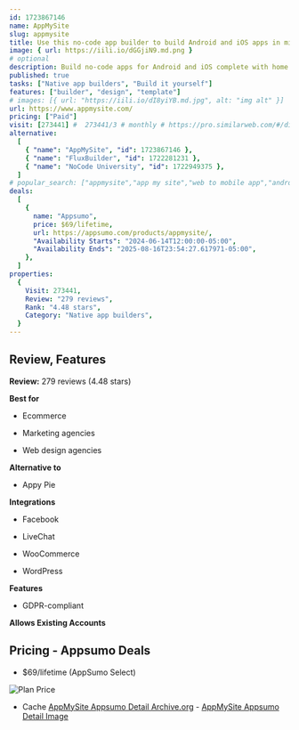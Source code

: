```yaml
---
id: 1723867146
name: AppMySite
slug: appmysite
title: Use this no-code app builder to build Android and iOS apps in minutes
image: { url: https://iili.io/dGGjiN9.md.png }
# optional
description: Build no-code apps for Android and iOS complete with home screens, menus, layouts, and moreCustomize and preview your app’s design, content, and layout with a user-friendly interface
published: true
tasks: ["Native app builders", "Build it yourself"]
features: ["builder", "design", "template"]
# images: [{ url: "https://iili.io/dI8yiYB.md.jpg", alt: "img alt" }]
url: https://www.appmysite.com/
pricing: ["Paid"]
visit: [273441] #  273441/3 # monthly # https://pro.similarweb.com/#/digitalsuite/websiteanalysis/home
alternative:
  [
    { "name": "AppMySite", "id": 1723867146 },
    { "name": "FluxBuilder", "id": 1722281231 },
    { "name": "NoCode University", "id": 1722949375 },
  ]
# popular_search: ["appmysite","app my site","web to mobile app","android app creator free","iphone screen resolution","app my site","appmysite","website to app","grid.upgrade","grid.upgrade"]
deals:
  [
    {
      name: "Appsumo",
      price: $69/lifetime,
      url: https://appsumo.com/products/appmysite/,
      "Availability Starts": "2024-06-14T12:00:00-05:00",
      "Availability Ends": "2025-08-16T23:54:27.617971-05:00",
    },
  ]
properties:
  {
    Visit: 273441,
    Review: "279 reviews",
    Rank: "4.48 stars",
    Category: "Native app builders",
  }
---
```


## Review, Features

**Review:** 279 reviews (4.48 stars)

**Best for**

- Ecommerce

- Marketing agencies

- Web design agencies

**Alternative to**

- Appy Pie

**Integrations**

- Facebook

- LiveChat

- WooCommerce

- WordPress

**Features**

- GDPR-compliant

**Allows Existing Accounts**

## Pricing - Appsumo Deals

- $69/lifetime (AppSumo Select)

<Img src="https://iili.io/dGVBNAF.png" alt="Plan Price" />

- Cache [AppMySite Appsumo Detail Archive.org](https://web.archive.org/web/*/https://appsumo.com/products/appmysite/) - [AppMySite Appsumo Detail Image](https://iili.io/dGVCHH7.png)
